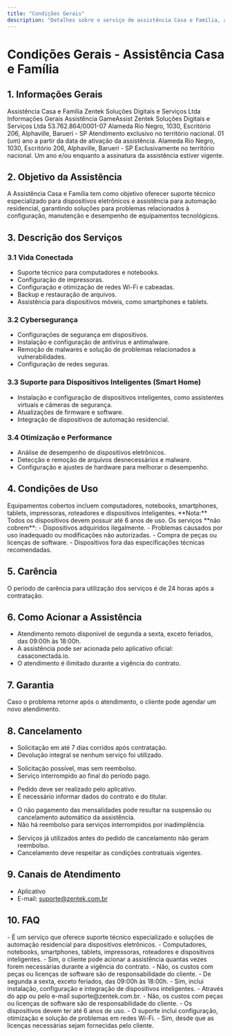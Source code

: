 ```yaml
---
title: "Condições Gerais"
description: "Detalhes sobre o serviço de assistência Casa e Família, abrangendo suporte técnico e automação residencial."
---
```


# Condições Gerais - Assistência Casa e Família

## 1. Informações Gerais

<AccordionGroup>
  <Accordion title="Nome do Serviço">
    Assistência Casa e Família
  </Accordion>
  <Accordion title="Responsável">
    Zentek Soluções Digitais e Serviços Ltda
  </Accordion>
  <Accordion title="CNPJ">
    Informações Gerais

<AccordionGroup>
  <Accordion title="Nome do Serviço">
    Assistência GameAssist
  </Accordion>

  <Accordion title="Responsável">
    Zentek Soluções Digitais e Serviços Ltda
  </Accordion>

  <Accordion title="CNPJ">
    53.762.864/0001-07
  </Accordion>

  <Accordion title="Endereço">
    Alameda Rio Negro, 1030, Escritório 206, Alphaville, Barueri - SP
  </Accordion>

  <Accordion title="Abrangência Geográfica">
    Atendimento exclusivo no território nacional.
  </Accordion>

  <Accordion title="Início e Fim de Vigência">
    01 (um) ano a partir da data de ativação da assistência.
  </Accordion>
</AccordionGroup>
  </Accordion>
  <Accordion title="Endereço">
    Alameda Rio Negro, 1030, Escritório 206, Alphaville, Barueri - SP
  </Accordion>
  <Accordion title="Abrangência Geográfica">
    Exclusivamente no território nacional.
  </Accordion>
  <Accordion title="Vigência">
    Um ano e/ou enquanto a assinatura da assistência estiver vigente.
  </Accordion>
</AccordionGroup>

## 2. Objetivo da Assistência

A Assistência Casa e Família tem como objetivo oferecer suporte técnico especializado para dispositivos eletrônicos e assistência para automação residencial, garantindo soluções para problemas relacionados à configuração, manutenção e desempenho de equipamentos tecnológicos.

## 3. Descrição dos Serviços

### 3.1 Vida Conectada

- Suporte técnico para computadores e notebooks.  
- Configuração de impressoras.  
- Configuração e otimização de redes Wi-Fi e cabeadas.  
- Backup e restauração de arquivos.  
- Assistência para dispositivos móveis, como smartphones e tablets.

### 3.2 Cybersegurança

- Configurações de segurança em dispositivos.  
- Instalação e configuração de antivírus e antimalware.  
- Remoção de malwares e solução de problemas relacionados a vulnerabilidades.  
- Configuração de redes seguras.

### 3.3 Suporte para Dispositivos Inteligentes (Smart Home)

- Instalação e configuração de dispositivos inteligentes, como assistentes virtuais e câmeras de segurança.  
- Atualizações de firmware e software.  
- Integração de dispositivos de automação residencial.

### 3.4 Otimização e Performance

- Análise de desempenho de dispositivos eletrônicos.  
- Detecção e remoção de arquivos desnecessários e malware.  
- Configuração e ajustes de hardware para melhorar o desempenho.

## 4. Condições de Uso

<AccordionGroup>
  <Accordion title="Elegibilidade">
    Equipamentos cobertos incluem computadores, notebooks, smartphones, tablets, impressoras, roteadores e dispositivos inteligentes.  
    **Nota:** Todos os dispositivos devem possuir até 6 anos de uso.
  </Accordion>
  <Accordion title="Restrições">
    Os serviços **não cobrem**:
    - Dispositivos adquiridos ilegalmente.  
    - Problemas causados por uso inadequado ou modificações não autorizadas.  
    - Compra de peças ou licenças de software.  
    - Dispositivos fora das especificações técnicas recomendadas.
  </Accordion>
</AccordionGroup>

## 5. Carência

O período de carência para utilização dos serviços é de 24 horas após a contratação.

## 6. Como Acionar a Assistência

- Atendimento remoto disponível de segunda a sexta, exceto feriados, das 09:00h às 18:00h.
- A assistência pode ser acionada pelo aplicativo oficial: casaconectada.io.
- O atendimento é ilimitado durante a vigência do contrato.

## 7. Garantia

Caso o problema retorne após o atendimento, o cliente pode agendar um novo atendimento.

## 8. Cancelamento

<AccordionGroup>
<Accordion title="8.1 Cancelamento por Arrependimento">
  <ul>
    <li>Solicitação em até 7 dias corridos após contratação.</li>
    <li>Devolução integral se nenhum serviço foi utilizado.</li>
  </ul>
</Accordion>
<Accordion title="8.2 Cancelamento após o Período de Arrependimento">
  <ul>
    <li>Solicitação possível, mas sem reembolso.</li>
    <li>Serviço interrompido ao final do período pago.</li>
  </ul>
</Accordion>
<Accordion title="8.3 Procedimento de Cancelamento">
  <ul>
    <li>Pedido deve ser realizado pelo aplicativo.</li>
    <li>É necessário informar dados do contrato e do titular.</li>
  </ul>
</Accordion>
<Accordion title="8.4 Cancelamento por Inadimplência">
  <ul>
    <li>O não pagamento das mensalidades pode resultar na suspensão ou cancelamento automático da assistência.</li>
    <li>Não há reembolso para serviços interrompidos por inadimplência.</li>
  </ul>
</Accordion>
<Accordion title="8.5 Regras Gerais">
  <ul>
    <li>Serviços já utilizados antes do pedido de cancelamento não geram reembolso.</li>
    <li>Cancelamento deve respeitar as condições contratuais vigentes.</li>
  </ul>
</Accordion>
</AccordionGroup>

## 9. Canais de Atendimento

- Aplicativo
- E-mail: suporte@zentek.com.br

## 10. FAQ

<AccordionGroup>
  <Accordion title="O que é a Assistência Casa e Família?">
    - É um serviço que oferece suporte técnico especializado e soluções de automação residencial para dispositivos eletrônicos.
  </Accordion>
  <Accordion title="Quais dispositivos são atendidos?">
    - Computadores, notebooks, smartphones, tablets, impressoras, roteadores e dispositivos inteligentes.
  </Accordion>
  <Accordion title="O atendimento é ilimitado?">
   - Sim, o cliente pode acionar a assistência quantas vezes forem necessárias durante a vigência do contrato.
  </Accordion>
  <Accordion title="O serviço cobre compra de peças ou softwares?">
   - Não, os custos com peças ou licenças de software são de responsabilidade do cliente.
  </Accordion>
  <Accordion title="Qual é o horário de funcionamento?">
   - De segunda a sexta, exceto feriados, das 09:00h às 18:00h.
  </Accordion>
  <Accordion title="O serviço inclui suporte para dispositivos smart home?">
   - Sim, inclui instalação, configuração e integração de dispositivos inteligentes.
  </Accordion>
  <Accordion title="Como entrar em contato com a assistência?">
   - Através do app ou pelo e-mail suporte@zentek.com.br.
  </Accordion>
  <Accordion title="O atendimento cobre compra de peças ou softwares?">
   - Não, os custos com peças ou licenças de software são de responsabilidade do cliente.
  </Accordion>
  <Accordion title="Qual é a idade máxima dos dispositivos para serem atendidos?">
   - Os dispositivos devem ter até 6 anos de uso.
</Accordion>
<Accordion title=" Como funciona o suporte para redes Wi-Fi?">
   - O suporte inclui configuração, otimização e solução de problemas em redes Wi-Fi.
</Accordion>
<Accordion title="O suporte inclui instalação de novos softwares?">
   - Sim, desde que as licenças necessárias sejam fornecidas pelo cliente.
</Accordion>
</AccordionGroup>
